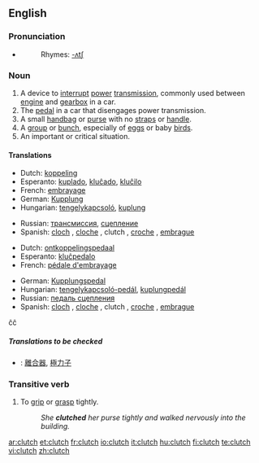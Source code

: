 ==English==

===Pronunciation===
{{wikipedia}}
*{{audio|en-us-clutch.ogg|Audio (US)}}
*:Rhymes: [[Rhymes:English:-ʌtʃ|-ʌtʃ]]

===Noun===
{{en-noun|es}}

# A device to [[interrupt]] [[power]] [[transmission]], commonly used between [[engine]] and [[gearbox]] in a car.
# The [[pedal]] in a car that disengages power transmission.
# A small [[handbag]] or [[purse]] with  no [[straps]] or [[handle]].
# A [[group]] or [[bunch]], especially of [[eggs]] or baby [[birds]].
# An important or critical situation.

====Translations====
{{trans-top|A device to interrupt power transmission}}
*Dutch: [[koppeling]] {{f}}
*Esperanto: [[kuplado]], [[kluĉado]], [[kluĉilo]]
*French: [[embrayage]]
*German: [[Kupplung]] {{f}}
*Hungarian: [[tengelykapcsoló]], [[kuplung]]
{{trans-mid}}
*Russian: [[трансмиссия]], [[сцепление]]
*Spanish: [[cloch]] {{m}} {{italbrac|Colombia|Costa Rica|Honduras|Mexico|Nicaragua}}, [[cloche]] {{italbrac|Caribbean Islands|Colombian Atlantic Coast|Venezuela}}, clutch {{italbrac|Colombia|El Salvador|Guatemala|Mexico|Panama|Peru - pronounced 'cloch'}} {{m}}, [[croche]] {{m}} {{italbrac|Venezuela}},  [[embrague]] {{m}} {{italbrac|Argentina|Bolivia|Chile|Ecuador|Paraguay|Spain|Uruguay}}
{{trans-bottom}}

{{trans-top|The pedal in a car that disengages power transmission}}
*Dutch: [[ontkoppelingspedaal]] {{m}}
*Esperanto: [[kluĉpedalo]]
*French: [[pédale d'embrayage]]
{{trans-mid}}
*German: [[Kupplungspedal]]
*Hungarian: [[tengelykapcsoló-pedál]], [[kuplungpedál]]
*Russian: [[педаль сцепления]]
*Spanish: [[cloch]] {{m}} {{italbrac|Colombia|Costa Rica|Honduras|Mexico|Nicaragua}}, [[cloche]] {{italbrac|Caribbean Islands|Colombian Atlantic Coast|Venezuela}}, clutch {{italbrac|Colombia|El Salvador|Guatemala|Mexico|Panama|Peru - pronounced 'cloch'}} {{m}}, [[croche]] {{m}} {{italbrac|Venezuela}},  [[embrague]] {{m}} {{italbrac|Argentina|Bolivia|Chile|Ecuador|Paraguay|Spain|Uruguay}}
{{trans-bottom}}

{{trans-top|A small handbag or purse with no straps or handle}}
{{trans-mid}}
{{trans-bottom}}

{{trans-top|A group or bunch, especially of eggs or baby birds}}
{{mid}}ĉĉ
{{trans-bottom}}

=====Translations to be checked=====
{{checktrans}}
*{{ttbc|Chinese}}: [[離合器]], [[極力子]]

===Transitive verb===
{{en-verb|clutch|es}}

# To [[grip]] or [[grasp]] tightly.
#:''She '''clutched''' her purse tightly and walked nervously into the building.''

[[ar:clutch]]
[[et:clutch]]
[[fr:clutch]]
[[io:clutch]]
[[it:clutch]]
[[hu:clutch]]
[[fi:clutch]]
[[te:clutch]]
[[vi:clutch]]
[[zh:clutch]]